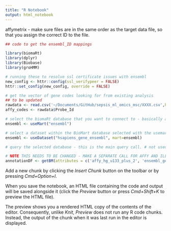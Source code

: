 ```yaml
---
title: "R Notebook"
output: html_notebook
---
```


affymetrix - make sure files are in the same order as the target data file, so that you assign the correct ID to the file.


```r

## code to get the ensembl_ID mappings

library(biomaRt)
library(dplyr)
library(Biobase)
library(groHMM)

# running these to resolve ssl certificate issues with ensembl
new_config <- httr::config(ssl_verifypeer = FALSE)
httr::set_config(new_config, override = FALSE)

# get the vector of gene codes looking for from existing analysis
## to be updated
rawdata <- read.csv('~/Documents/GitHub/sepsis_ml_omics_msc/XXXX.csv',header = T)
affy_codes <- rawdata$Probe_Id

# select the biomaRt database that you want to connect to - basically always "ensembl". creates object
ensembl <- useMart("ensembl")

# select a dataset within the BioMart database selected with the usemart function. Here selecting human genes out of >200 options.
ensembl <- useDataset("hsapiens_gene_ensembl", mart=ensembl)

# query the selected database - this is the main query call. # not used: values = featureNames(exp.norm).

# NOTE THIS NEEDS TO BE CHANGED - MAKE A SEPARATE CALL FOR AFFY AND ILLUMINA, SO THAT THE OUTPUTS ARE COMPACT
annotationDF <- getBM(attributes = c('affy_hg_u133_plus_2', 'ensembl_gene_id', 'external_gene_name', 'description', 'gene_biotype'), filters = 'affy_hg_u133_plus_2', values = affy_codes, mart = ensembl)

```

Add a new chunk by clicking the *Insert Chunk* button on the toolbar or by pressing *Cmd+Option+I*.

When you save the notebook, an HTML file containing the code and output will be saved alongside it (click the *Preview* button or press *Cmd+Shift+K* to preview the HTML file). 

The preview shows you a rendered HTML copy of the contents of the editor. Consequently, unlike *Knit*, *Preview* does not run any R code chunks. Instead, the output of the chunk when it was last run in the editor is displayed.

